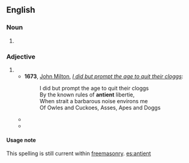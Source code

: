 ==English==

===Noun===
{{en-noun}}

# {{obsolete spelling of|ancient|lang=en}}

===Adjective===
{{en-adj|er|more}}

# {{obsolete spelling of|ancient|lang=en}}
#* '''1673''', [[w:John Milton|John Milton]], ''[[s:I did but prompt the age to quit their cloggs|I did but prompt the age to quit their cloggs]]'':
#*: I did but prompt the age to quit their cloggs
#*: By the known rules of '''antient''' libertie,
#*: When strait a barbarous noise environs me
#*: Of Owles and Cuckoes, Asses, Apes and Doggs
#* {{quote-book
|author=Dawes, Manasseh & Jones, Sir William
|title=[[s:England's Alarm!|England's Alarm!]]
|year=1785
|page=10
|passage=The trial by jury, your Lordship knows, is so '''antient''' a privilege belonging to mankind, that its origin cannot properly be traced.
}}
#* {{quote-journal
|year=1906
|journal=The Athenaeum
|url=http://books.google.ie/books?ei=2jnRUc-AIeGK7Ab5zoGYCw&id=RCM5AQAAIAAJ&dq=Antient+Concert+Rooms&q=%22Antient+Concert+Rooms%22
|page=745
|passage=The choral and orchestral concerts at the '''Antient''' Concert Rooms were of more than usual interest.
}}

====Usage note====
This spelling is still current within [[freemasonry]].
[[es:antient]]